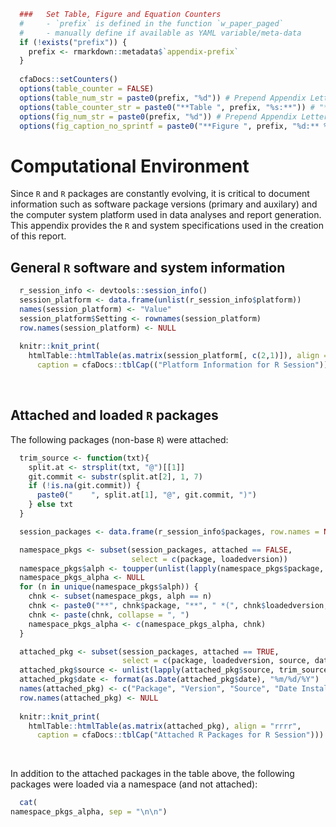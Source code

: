 
```r
  ###   Set Table, Figure and Equation Counters
  #     - `prefix` is defined in the function `w_paper_paged`
  #     - manually define if available as YAML variable/meta-data
  if (!exists("prefix")) {
    prefix <- rmarkdown::metadata$`appendix-prefix`
  }
  
  cfaDocs::setCounters()
  options(table_counter = FALSE)
  options(table_num_str = paste0(prefix, "%d")) # Prepend Appendix Letter when using tblNum()
  options(table_counter_str = paste0("**Table ", prefix, "%s:**")) # "**Table A%s:**"
  options(fig_num_str = paste0(prefix, "%d")) # Prepend Appendix Letter when using figNum()
  options(fig_caption_no_sprintf = paste0("**Figure ", prefix, "%d:** %s")) # "**Figure A%d:** %s"
```

# Computational Environment

Since `R` and `R` packages are constantly evolving, it is critical to document
information such as software package versions (primary and auxilary) and the
computer system platform used in data analyses and report generation. This
appendix provides the `R` and system specifications used in the creation of
this report.

##  General `R` software and system information

```r
  r_session_info <- devtools::session_info()
  session_platform <- data.frame(unlist(r_session_info$platform))
  names(session_platform) <- "Value"
  session_platform$Setting <- rownames(session_platform)
  row.names(session_platform) <- NULL
  
  knitr::knit_print(
    htmlTable::htmlTable(as.matrix(session_platform[, c(2,1)]), align = "rr",
      caption = cfaDocs::tblCap(("Platform Information for R Session"))))
```

<br/>

##  Attached and loaded `R` packages

The following packages (non-base `R`) were attached:


```r
  trim_source <- function(txt){
    split.at <- strsplit(txt, "@")[[1]]
    git.commit <- substr(split.at[2], 1, 7)
    if (!is.na(git.commit)) {
      paste0("    ", split.at[1], "@", git.commit, ")")
    } else txt
  }

  session_packages <- data.frame(r_session_info$packages, row.names = NULL)

  namespace_pkgs <- subset(session_packages, attached == FALSE, 
                           select = c(package, loadedversion))
  namespace_pkgs$alph <- toupper(unlist(lapply(namespace_pkgs$package, substr, 1, 1)))
  namespace_pkgs_alpha <- NULL
  for (n in unique(namespace_pkgs$alph)) {
    chnk <- subset(namespace_pkgs, alph == n)
    chnk <- paste0("**", chnk$package, "**", " *(", chnk$loadedversion, ")*")
    chnk <- paste(chnk, collapse = ", ")
    namespace_pkgs_alpha <- c(namespace_pkgs_alpha, chnk)
  }

  attached_pkg <- subset(session_packages, attached == TRUE, 
                         select = c(package, loadedversion, source, date))
  attached_pkg$source <- unlist(lapply(attached_pkg$source, trim_source))
  attached_pkg$date <- format(as.Date(attached_pkg$date), "%m/%d/%Y")
  names(attached_pkg) <- c("Package", "Version", "Source", "Date Installed")
  row.names(attached_pkg) <- NULL
  
  knitr::knit_print(
    htmlTable::htmlTable(as.matrix(attached_pkg), align = "rrrr",
      caption = cfaDocs::tblCap("Attached R Packages for R Session")))
```

<br/>

In addition to the attached packages in the table above, the following packages were loaded via a namespace (and not attached):

```r
  cat(
namespace_pkgs_alpha, sep = "\n\n")
```
